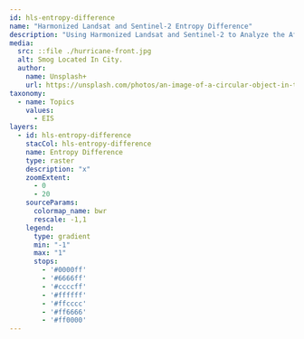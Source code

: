 ---
id: hls-entropy-difference
name: "Harmonized Landsat and Sentinel-2 Entropy Difference"
description: "Using Harmonized Landsat and Sentinel-2 to Analyze the Aftermath of Hurricane Ian in Lee and Charlotte Counties in Florida."
media:
  src: ::file ./hurricane-front.jpg
  alt: Smog Located In City.
  author:
    name: Unsplash+
    url: https://unsplash.com/photos/an-image-of-a-circular-object-in-the-sky-vR1OW8lzxE4
taxonomy:
  - name: Topics
    values:
      - EIS
layers:
  - id: hls-entropy-difference
    stacCol: hls-entropy-difference
    name: Entropy Difference
    type: raster
    description: "x"
    zoomExtent:
      - 0
      - 20
    sourceParams:
      colormap_name: bwr
      rescale: -1,1
    legend:
      type: gradient
      min: "-1"
      max: "1"
      stops:
        - '#0000ff'
        - '#6666ff'
        - '#ccccff'
        - '#ffffff'
        - '#ffcccc'
        - '#ff6666'
        - '#ff0000'
---

